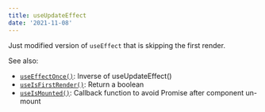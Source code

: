 ```yaml
---
title: useUpdateEffect
date: '2021-11-08'
---
```


Just modified version of `useEffect` that is skipping the first render.

See also:

- [`useEffectOnce()`](/react-hook/use-effect-once): Inverse of useUpdateEffect()
- [`useIsFirstRender()`](/react-hook/use-is-first-render): Return a boolean
- [`useIsMounted()`](/react-hook/use-is-mounted): Callback function to avoid Promise after component un-mount
